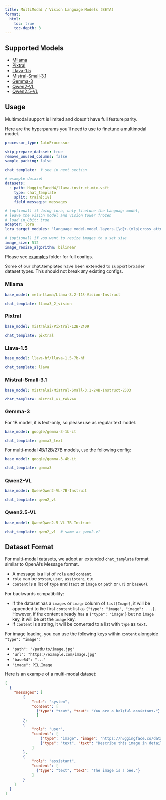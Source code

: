 ```yaml
---
title: MultiModal / Vision Language Models (BETA)
format:
  html:
    toc: true
    toc-depth: 3
---
```


## Supported Models

- [Mllama](#sec-mllama)
- [Pixtral](#sec-pixtral)
- [Llava-1.5](#sec-llava-15)
- [Mistral-Small-3.1](#sec-mistral-small-31)
- [Gemma-3](#sec-gemma-3)
- [Qwen2-VL](#sec-qwen2-vl)
- [Qwen2.5-VL](#sec-qwen25-vl)

## Usage

Multimodal support is limited and doesn't have full feature parity.

Here are the hyperparams you'll need to use to finetune a multimodal model.

```yaml
processor_type: AutoProcessor

skip_prepare_dataset: true
remove_unused_columns: false
sample_packing: false

chat_template:  # see in next section

# example dataset
datasets:
  - path: HuggingFaceH4/llava-instruct-mix-vsft
    type: chat_template
    split: train[:1%]
    field_messages: messages

# (optional) if doing lora, only finetune the Language model,
# leave the vision model and vision tower frozen
# load_in_8bit: true
adapter: lora
lora_target_modules: 'language_model.model.layers.[\d]+.(mlp|cross_attn|self_attn).(up|down|gate|q|k|v|o)_proj'

# (optional) if you want to resize images to a set size
image_size: 512
image_resize_algorithm: bilinear
```

Please see [examples](https://github.com/axolotl-ai/axolotl/tree/main/examples) folder for full configs.

::: {.callout-warning}
Some of our chat_templates have been extended to support broader dataset types. This should not break any existing configs.
:::

### Mllama {#sec-mllama}

```yaml
base_model: meta-llama/Llama-3.2-11B-Vision-Instruct

chat_template: llama3_2_vision
```

### Pixtral {#sec-pixtral}

```yaml
base_model: mistralai/Pixtral-12B-2409

chat_template: pixtral
```

### Llava-1.5 {#sec-llava-15}

```yaml
base_model: llava-hf/llava-1.5-7b-hf

chat_template: llava
```

### Mistral-Small-3.1 {#sec-mistral-small-31}

```yaml
base_model: mistralai/Mistral-Small-3.1-24B-Instruct-2503

chat_template: mistral_v7_tekken
```

### Gemma-3 {#sec-gemma-3}

For 1B model, it is text-only, so please use as regular text model.

```yaml
base_model: google/gemma-3-1b-it

chat_template: gemma3_text
```

For multi-modal 4B/12B/27B models, use the following config:

```yaml
base_model: google/gemma-3-4b-it

chat_template: gemma3
```

### Qwen2-VL {#sec-qwen2-vl}

```yaml
base_model: Qwen/Qwen2-VL-7B-Instruct

chat_template: qwen2_vl
```

### Qwen2.5-VL {#sec-qwen25-vl}

```yaml
base_model: Qwen/Qwen2.5-VL-7B-Instruct

chat_template: qwen2_vl  # same as qwen2-vl
```

## Dataset Format

For multi-modal datasets, we adopt an extended `chat_template` format similar to OpenAI's Message format.

- A message is a list of `role` and `content`.
- `role` can be `system`, `user`, `assistant`, etc.
- `content` is a list of `type` and (`text` or `image` or `path` or `url` or `base64`).

::: {.callout-note}
For backwards compatibility:

- If the dataset has a `images` or `image` column of `list[Image]`, it will be appended to the first `content` list as `{"type": "image", "image": ...}`. However, if the content already has a `{"type": "image"}` but no `image` key, it will be set the `image` key.
- If `content` is a string, it will be converted to a list with `type` as `text`.
:::

::: {.callout-tip}
For image loading, you can use the following keys within `content` alongside `"type": "image"`:

- `"path": "/path/to/image.jpg"`
- `"url": "https://example.com/image.jpg"`
- `"base64": "..."`
- `"image": PIL.Image`
:::

Here is an example of a multi-modal dataset:
```json
[
  {
    "messages": [
        {
            "role": "system",
            "content": [
              {"type": "text", "text": "You are a helpful assistant."}
              ]
        },
        {
            "role": "user",
            "content": [
                {"type": "image", "image": "https://huggingface.co/datasets/huggingface/documentation-images/resolve/main/bee.jpg"},
                {"type": "text", "text": "Describe this image in detail."}
            ]
        },
        {
            "role": "assistant",
            "content": [
              {"type": "text", "text": "The image is a bee."}
            ]
        }
    ]
  }
]
```
